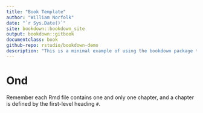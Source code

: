 --- 
title: "Book Template"
author: "William Norfolk"
date: "`r Sys.Date()`"
site: bookdown::bookdown_site
output: bookdown::gitbook
documentclass: book
github-repo: rstudio/bookdown-demo
description: "This is a minimal example of using the bookdown package to write a book. The output format for this example is bookdown::gitbook."
---

# Ond

Remember each Rmd file contains one and only one chapter, and a chapter is defined by the first-level heading `#`.


